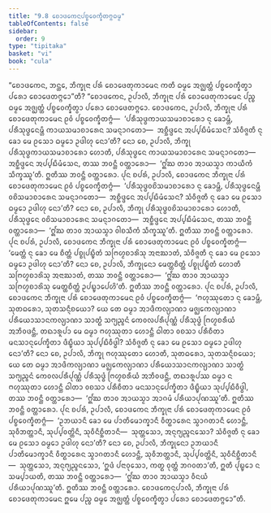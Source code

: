 ```yaml
---
title: "9.8 ᨧᩮᩣᨴᨠᩮᨶᨸᨧ᩠ᨧᩅᩮᨠ᩠ᨡᩥᨲᨻ᩠ᨻᨵᨾ᩠ᨾ"
tableOfContents: false
sidebar:
  order: 9
type: "tipitaka"
basket: "vi"
book: "cula"
---
```



<DynamicBreadcrumb />

<Division number="399" book="cula">

<Paragraph number="1929" book="cula">
“ᨧᩮᩣᨴᨠᩮᨶ, ᨽᨶ᩠ᨲᩮ, ᨽᩥᨠ᩠ᨡᩩᨶᩣ ᨸᩁᩴ ᨧᩮᩣᨴᩮᨲᩩᨠᩣᨾᩮᨶ ᨠᨲᩥ ᨵᨾ᩠ᨾᩮ ᩋᨩ᩠ᨫᨲ᩠ᨲᩴ ᨸᨧ᩠ᨧᩅᩮᨠ᩠ᨡᩥᨲ᩠ᩅᩣ ᨸᩁᩮᩣ ᨧᩮᩣᨴᩮᨲᨻ᩠ᨻᩮᩣ”ᨲᩥ? “ᨧᩮᩣᨴᨠᩮᨶ, ᩏᨸᩣᩃᩥ, ᨽᩥᨠ᩠ᨡᩩᨶᩣ ᨸᩁᩴ ᨧᩮᩣᨴᩮᨲᩩᨠᩣᨾᩮᨶ ᨸᨬ᩠ᨧ ᨵᨾ᩠ᨾᩮ ᩋᨩ᩠ᨫᨲ᩠ᨲᩴ ᨸᨧ᩠ᨧᩅᩮᨠ᩠ᨡᩥᨲ᩠ᩅᩣ ᨸᩁᩮᩣ ᨧᩮᩣᨴᩮᨲᨻ᩠ᨻᩮᩣ.
</Paragraph>

<Paragraph number="1930" book="cula">
ᨧᩮᩣᨴᨠᩮᨶ, ᩏᨸᩣᩃᩥ, ᨽᩥᨠ᩠ᨡᩩᨶᩣ ᨸᩁᩴ ᨧᩮᩣᨴᩮᨲᩩᨠᩣᨾᩮᨶ ᩑᩅᩴ ᨸᨧ᩠ᨧᩅᩮᨠ᩠ᨡᩥᨲᨻ᩠ᨻᩴ—  ‘ᨸᩁᩥᩈᩩᨴ᩠ᨵᨠᩣᨿᩈᨾᩣᨧᩣᩁᩮᩣ ᨶᩩ ᨡᩮᩣᨾ᩠ᩉᩥ, ᨸᩁᩥᩈᩩᨴ᩠ᨵᩮᨶᨾ᩠ᩉᩥ ᨠᩣᨿᩈᨾᩣᨧᩣᩁᩮᨶ ᩈᨾᨶ᩠ᨶᩣᨣᨲᩮᩣ—  ᩋᨧ᩠ᨨᩥᨴ᩠ᨴᩮᨶ ᩋᨸ᩠ᨸᨭᩥᨾᩴᩈᩮᨶ? ᩈᩴᩅᩥᨩ᩠ᨩᨲᩥ ᨶᩩ ᨡᩮᩣ ᨾᩮ ᩑᩈᩮᩣ ᨵᨾ᩠ᨾᩮᩣ ᩏᨴᩤᩉᩩ ᨶᩮᩣ’ᨲᩥ? ᨶᩮᩣ ᨧᩮ, ᩏᨸᩣᩃᩥ, ᨽᩥᨠ᩠ᨡᩩ ᨸᩁᩥᩈᩩᨴ᩠ᨵᨠᩣᨿᩈᨾᩣᨧᩣᩁᩮᩣ ᩉᩮᩣᨲᩥ, ᨸᩁᩥᩈᩩᨴ᩠ᨵᩮᨶ ᨠᩣᨿᩈᨾᩣᨧᩣᩁᩮᨶ ᩈᨾᨶ᩠ᨶᩣᨣᨲᩮᩣ—  ᩋᨧ᩠ᨨᩥᨴ᩠ᨴᩮᨶ ᩋᨸ᩠ᨸᨭᩥᨾᩴᩈᩮᨶ, ᨲᩔ ᨽᩅᨶ᩠ᨲᩥ ᩅᨲ᩠ᨲᩣᩁᩮᩣ—  ‘ᩍᩘᨥ ᨲᩣᩅ ᩋᩣᨿᩈ᩠ᨾᩣ ᨠᩣᨿᩥᨠᩴ ᩈᩥᨠ᩠ᨡᩔᩪ’ᨲᩥ. ᩍᨲᩥᩔ ᨽᩅᨶ᩠ᨲᩥ ᩅᨲ᩠ᨲᩣᩁᩮᩣ.
</Paragraph>

<Paragraph number="1931" book="cula">
ᨸᩩᨶ ᨧᨸᩁᩴ, ᩏᨸᩣᩃᩥ, ᨧᩮᩣᨴᨠᩮᨶ ᨽᩥᨠ᩠ᨡᩩᨶᩣ ᨸᩁᩴ ᨧᩮᩣᨴᩮᨲᩩᨠᩣᨾᩮᨶ ᩑᩅᩴ ᨸᨧ᩠ᨧᩅᩮᨠ᩠ᨡᩥᨲᨻ᩠ᨻᩴ—  ‘ᨸᩁᩥᩈᩩᨴ᩠ᨵᩅᨧᩦᩈᨾᩣᨧᩣᩁᩮᩣ ᨶᩩ ᨡᩮᩣᨾ᩠ᩉᩥ, ᨸᩁᩥᩈᩩᨴ᩠ᨵᩮᨶᨾ᩠ᩉᩥ ᩅᨧᩦᩈᨾᩣᨧᩣᩁᩮᨶ ᩈᨾᨶ᩠ᨶᩣᨣᨲᩮᩣ—  ᩋᨧ᩠ᨨᩥᨴ᩠ᨴᩮᨶ ᩋᨸ᩠ᨸᨭᩥᨾᩴᩈᩮᨶ? ᩈᩴᩅᩥᨩ᩠ᨩᨲᩥ ᨶᩩ ᨡᩮᩣ ᨾᩮ ᩑᩈᩮᩣ ᨵᨾ᩠ᨾᩮᩣ ᩏᨴᩤᩉᩩ ᨶᩮᩣ’ᨲᩥ? ᨶᩮᩣ ᨧᩮ, ᩏᨸᩣᩃᩥ, ᨽᩥᨠ᩠ᨡᩩ ᨸᩁᩥᩈᩩᨴ᩠ᨵᩅᨧᩦᩈᨾᩣᨧᩣᩁᩮᩣ ᩉᩮᩣᨲᩥ, ᨸᩁᩥᩈᩩᨴ᩠ᨵᩮᨶ ᩅᨧᩦᩈᨾᩣᨧᩣᩁᩮᨶ ᩈᨾᨶ᩠ᨶᩣᨣᨲᩮᩣ—  ᩋᨧ᩠ᨨᩥᨴ᩠ᨴᩮᨶ ᩋᨸ᩠ᨸᨭᩥᨾᩴᩈᩮᨶ, ᨲᩔ ᨽᩅᨶ᩠ᨲᩥ ᩅᨲ᩠ᨲᩣᩁᩮᩣ—  ‘ᩍᩘᨥ ᨲᩣᩅ ᩋᩣᨿᩈ᩠ᨾᩣ ᩅᩤᨧᩈᩥᨠᩴ ᩈᩥᨠ᩠ᨡᩔᩪ’ᨲᩥ. ᩍᨲᩥᩔ ᨽᩅᨶ᩠ᨲᩥ ᩅᨲ᩠ᨲᩣᩁᩮᩣ.
</Paragraph>

<Paragraph number="1932" book="cula">
ᨸᩩᨶ ᨧᨸᩁᩴ, ᩏᨸᩣᩃᩥ, ᨧᩮᩣᨴᨠᩮᨶ ᨽᩥᨠ᩠ᨡᩩᨶᩣ ᨸᩁᩴ ᨧᩮᩣᨴᩮᨲᩩᨠᩣᨾᩮᨶ ᩑᩅᩴ ᨸᨧ᩠ᨧᩅᩮᨠ᩠ᨡᩥᨲᨻ᩠ᨻᩴ—  ‘ᨾᩮᨲ᩠ᨲᩴ ᨶᩩ ᨡᩮᩣ ᨾᩮ ᨧᩥᨲ᩠ᨲᩴ ᨸᨧ᩠ᨧᩩᨸᨭ᩠ᨮᩥᨲᩴ ᩈᨻᩕᩉ᩠ᨾᨧᩣᩁᩦᩈᩩ ᩋᨶᩣᨥᩣᨲᩴ, ᩈᩴᩅᩥᨩ᩠ᨩᨲᩥ ᨶᩩ ᨡᩮᩣ ᨾᩮ ᩑᩈᩮᩣ ᨵᨾ᩠ᨾᩮᩣ ᩏᨴᩤᩉᩩ ᨶᩮᩣ’ᨲᩥ? ᨶᩮᩣ ᨧᩮ, ᩏᨸᩣᩃᩥ, ᨽᩥᨠ᩠ᨡᩩᨶᩮᩣ ᨾᩮᨲ᩠ᨲᨧᩥᨲ᩠ᨲᩴ ᨸᨧ᩠ᨧᩩᨸᨭ᩠ᨮᩥᨲᩴ ᩉᩮᩣᨲᩥ ᩈᨻᩕᩉ᩠ᨾᨧᩣᩁᩦᩈᩩ ᩋᨶᩣᨥᩣᨲᩴ, ᨲᩔ ᨽᩅᨶ᩠ᨲᩥ ᩅᨲ᩠ᨲᩣᩁᩮᩣ—  ‘ᩍᩘᨥ ᨲᩣᩅ ᩋᩣᨿᩈ᩠ᨾᩣ ᩈᨻᩕᩉ᩠ᨾᨧᩣᩁᩦᩈᩩ ᨾᩮᨲ᩠ᨲᨧᩥᨲ᩠ᨲᩴ ᩏᨸᨭ᩠ᨮᩣᨸᩮᩉᩦ’ᨲᩥ. ᩍᨲᩥᩔ ᨽᩅᨶ᩠ᨲᩥ ᩅᨲ᩠ᨲᩣᩁᩮᩣ.
</Paragraph>

<Paragraph number="1933" book="cula">
ᨸᩩᨶ ᨧᨸᩁᩴ, ᩏᨸᩣᩃᩥ, ᨧᩮᩣᨴᨠᩮᨶ ᨽᩥᨠ᩠ᨡᩩᨶᩣ ᨸᩁᩴ ᨧᩮᩣᨴᩮᨲᩩᨠᩣᨾᩮᨶ ᩑᩅᩴ ᨸᨧ᩠ᨧᩅᩮᨠ᩠ᨡᩥᨲᨻ᩠ᨻᩴ—  ‘ᨻᩉᩩᩔᩩᨲᩮᩣ ᨶᩩ ᨡᩮᩣᨾ᩠ᩉᩥ, ᩈᩩᨲᨵᩁᩮᩣ, ᩈᩩᨲᩈᨶ᩠ᨶᩥᨧᨿᩮᩣ? ᨿᩮ ᨲᩮ ᨵᨾ᩠ᨾᩣ ᩋᩣᨴᩥᨠᩃ᩠ᨿᩣᨱᩣ ᨾᨩ᩠ᨫᩮᨠᩃ᩠ᨿᩣᨱᩣ ᨸᩁᩥᨿᩮᩣᩈᩣᨶᨠᩃ᩠ᨿᩣᨱᩣ ᩈᩣᨲ᩠ᨳᩴ ᩈᨻ᩠ᨿᨬ᩠ᨩᨶᩴ ᨠᩮᩅᩃᨸᩁᩥᨸᩩᨱ᩠ᨱᩴ ᨸᩁᩥᩈᩩᨴ᩠ᨵᩴ ᨻᩕᩉ᩠ᨾᨧᩁᩥᨿᩴ ᩋᨽᩥᩅᨴᨶ᩠ᨲᩥ, ᨲᨳᩣᩁᩪᨸᩣ ᨾᩮ ᨵᨾ᩠ᨾᩣ ᨻᩉᩩᩔᩩᨲᩣ ᩉᩮᩣᨶ᩠ᨲᩥ ᨵᩤᨲᩣ ᩅᨧᩈᩣ ᨸᩁᩥᨧᩥᨲᩣ ᨾᨶᩈᩣᨶᩩᨸᩮᨠ᩠ᨡᩥᨲᩣ ᨴᩥᨭ᩠ᨮᩥᨿᩣ ᩈᩩᨸ᩠ᨸᨭᩥᩅᩥᨴ᩠ᨵᩤ? ᩈᩴᩅᩥᨩ᩠ᨩᨲᩥ ᨶᩩ ᨡᩮᩣ ᨾᩮ ᩑᩈᩮᩣ ᨵᨾ᩠ᨾᩮᩣ ᩏᨴᩤᩉᩩ ᨶᩮᩣ’ᨲᩥ? ᨶᩮᩣ ᨧᩮ, ᩏᨸᩣᩃᩥ, ᨽᩥᨠ᩠ᨡᩩ ᨻᩉᩩᩔᩩᨲᩮᩣ ᩉᩮᩣᨲᩥ, ᩈᩩᨲᨵᩁᩮᩣ, ᩈᩩᨲᩈᨶ᩠ᨶᩥᨧᨿᩮᩣ; ᨿᩮ ᨲᩮ ᨵᨾ᩠ᨾᩣ ᩋᩣᨴᩥᨠᩃ᩠ᨿᩣᨱᩣ ᨾᨩ᩠ᨫᩮᨠᩃ᩠ᨿᩣᨱᩣ ᨸᩁᩥᨿᩮᩣᩈᩣᨶᨠᩃ᩠ᨿᩣᨱᩣ ᩈᩣᨲ᩠ᨳᩴ ᩈᨻ᩠ᨿᨬ᩠ᨩᨶᩴ ᨠᩮᩅᩃᨸᩁᩥᨸᩩᨱ᩠ᨱᩴ ᨸᩁᩥᩈᩩᨴ᩠ᨵᩴ ᨻᩕᩉ᩠ᨾᨧᩁᩥᨿᩴ ᩋᨽᩥᩅᨴᨶ᩠ᨲᩥ, ᨲᨳᩣᩁᩪᨸᩔ ᨵᨾ᩠ᨾᩣ ᨶ ᨻᩉᩩᩔᩩᨲᩣ ᩉᩮᩣᨶ᩠ᨲᩥ ᨵᩤᨲᩣ ᩅᨧᩈᩣ ᨸᩁᩥᨧᩥᨲᩣ ᨾᨶᩈᩣᨶᩩᨸᩮᨠ᩠ᨡᩥᨲᩣ ᨴᩥᨭ᩠ᨮᩥᨿᩣ ᩈᩩᨸ᩠ᨸᨭᩥᩅᩥᨴ᩠ᨵᩤ, ᨲᩔ ᨽᩅᨶ᩠ᨲᩥ ᩅᨲ᩠ᨲᩣᩁᩮᩣ—  ‘ᩍᩘᨥ ᨲᩣᩅ ᩋᩣᨿᩈ᩠ᨾᩣ ᩋᩣᨣᨾᩴ ᨸᩁᩥᨿᩣᨸᩩᨱᩔᩪ’ᨲᩥ. ᩍᨲᩥᩔ ᨽᩅᨶ᩠ᨲᩥ ᩅᨲ᩠ᨲᩣᩁᩮᩣ.
</Paragraph>

<Paragraph number="1934" book="cula">
ᨸᩩᨶ ᨧᨸᩁᩴ, ᩏᨸᩣᩃᩥ, ᨧᩮᩣᨴᨠᩮᨶ ᨽᩥᨠ᩠ᨡᩩᨶᩣ ᨸᩁᩴ ᨧᩮᩣᨴᩮᨲᩩᨠᩣᨾᩮᨶ ᩑᩅᩴ ᨸᨧ᩠ᨧᩅᩮᨠ᩠ᨡᩥᨲᨻ᩠ᨻᩴ—  ‘ᩏᨽᨿᩣᨶᩥ ᨡᩮᩣ ᨾᩮ ᨸᩣᨲᩥᨾᩮᩣᨠ᩠ᨡᩣᨶᩥ ᩅᩥᨲ᩠ᨳᩣᩁᩮᨶ ᩈ᩠ᩅᩣᨣᨲᩣᨶᩥ ᩉᩮᩣᨶ᩠ᨲᩥ, ᩈᩩᩅᩥᨽᨲ᩠ᨲᩣᨶᩥ, ᩈᩩᨸ᩠ᨸᩅᨲ᩠ᨲᩦᨶᩥ, ᩈᩩᩅᩥᨶᩥᨧ᩠ᨨᩥᨲᩣᨶᩥ—  ᩈᩩᨲ᩠ᨲᩈᩮᩣ, ᩋᨶᩩᨻ᩠ᨿᨬ᩠ᨩᨶᩈᩮᩣ? ᩈᩴᩅᩥᨩ᩠ᨩᨲᩥ ᨶᩩ ᨡᩮᩣ ᨾᩮ ᩑᩈᩮᩣ ᨵᨾ᩠ᨾᩮᩣ ᩏᨴᩤᩉᩩ ᨶᩮᩣ’ᨲᩥ? ᨶᩮᩣ ᨧᩮ, ᩏᨸᩣᩃᩥ, ᨽᩥᨠ᩠ᨡᩩᨶᩮᩣ ᩏᨽᨿᩣᨶᩥ ᨸᩣᨲᩥᨾᩮᩣᨠ᩠ᨡᩣᨶᩥ ᩅᩥᨲ᩠ᨳᩣᩁᩮᨶ ᩈ᩠ᩅᩣᨣᨲᩣᨶᩥ ᩉᩮᩣᨶ᩠ᨲᩥ, ᩈᩩᩅᩥᨽᨲ᩠ᨲᩣᨶᩥ, ᩈᩩᨸ᩠ᨸᩅᨲ᩠ᨲᩦᨶᩥ, ᩈᩩᩅᩥᨶᩥᨧ᩠ᨨᩥᨲᩣᨶᩥ—  ᩈᩩᨲ᩠ᨲᩈᩮᩣ, ᩋᨶᩩᨻ᩠ᨿᨬ᩠ᨩᨶᩈᩮᩣ, ‘ᩍᨴᩴ ᨸᨶᩣᩅᩩᩈᩮᩣ, ᨠᨲ᩠ᨳ ᩅᩩᨲ᩠ᨲᩴ ᨽᨣᩅᨲᩣ’ᨲᩥ, ᩍᨲᩥ ᨸᩩᨭ᩠ᨮᩮᩣ ᨶ ᩈᨾ᩠ᨸᩣᨿᨲᩥ, ᨲᩔ ᨽᩅᨶ᩠ᨲᩥ ᩅᨲ᩠ᨲᩣᩁᩮᩣ—  ‘ᩍᩘᨥ ᨲᩣᩅ ᩋᩣᨿᩈ᩠ᨾᩣ ᩅᩥᨶᨿᩴ ᨸᩁᩥᨿᩣᨸᩩᨱᩔᩪ’ᨲᩥ. ᩍᨲᩥᩔ ᨽᩅᨶ᩠ᨲᩥ ᩅᨲ᩠ᨲᩣᩁᩮᩣ. ᨧᩮᩣᨴᨠᩮᨶᩩᨸᩣᩃᩥ, ᨽᩥᨠ᩠ᨡᩩᨶᩣ ᨸᩁᩴ ᨧᩮᩣᨴᩮᨲᩩᨠᩣᨾᩮᨶ ᩍᨾᩮ ᨸᨬ᩠ᨧ ᨵᨾ᩠ᨾᩮ ᩋᨩ᩠ᨫᨲ᩠ᨲᩴ ᨸᨧ᩠ᨧᩅᩮᨠ᩠ᨡᩥᨲ᩠ᩅᩣ ᨸᩁᩮᩣ ᨧᩮᩣᨴᩮᨲᨻ᩠ᨻᩮᩣ”ᨲᩥ.
</Paragraph>
</Division>